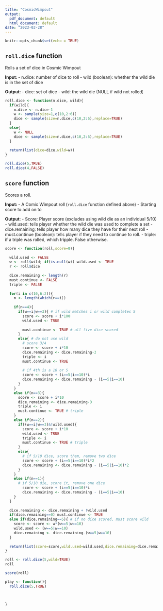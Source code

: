 ```yaml
---
title: "CosmicWimpout"
output:
  pdf_document: default
  html_document: default
date: "2023-03-28"
---
```


```r
knitr::opts_chunk$set(echo = TRUE)
```


## `roll.dice` function

Rolls a set of dice in Cosmic Wimpout

**Input: **
- n.dice: number of dice to roll
- wild (boolean): whether the wild die is in the set of dice

**Output: **
- dice: set of dice
- wild: the wild die (NULL if wild not rolled)

```r
roll.dice <- function(n.dice, wild){
  if(wild){
    n.dice <- n.dice-1
    w <- sample(size=1,c(10,2:6))
    dice <- sample(size=n.dice,c(10,2:6),replace=TRUE)
  }
  else{
    w <- NULL
    dice <- sample(size=n.dice,c(10,2:6),replace=TRUE)
  }
  
  return(list(dice=dice,wild=w))
}
```

```r
roll.dice(5,TRUE)
roll.dice(4,FALSE)
```

## `score` function

Scores a roll.

**Input: ** 
- A Comic Wimpout roll (`roll.dice` function defined above)
- Starting score to add on to

**Output: **
- Score: Player score (excludes using wild die as an individual 5/10)
- wild.used: tells player whether the wild die was used to complete a set
- dice.remaining: tells player how many dice they have for their next roll
- must.continue (boolean): tells player if they need to continue to roll.
- triple: if a triple was rolled, which tripple. False otherwise.

```r
score <- function(roll,score=0){
  
  wild.used <- FALSE
  w <- roll$wild; if(is.null(w)) wild.used <- TRUE
  r <- roll$dice
  
  dice.remaining <- length(r)
  must.continue <- FALSE
  triple <- FALSE
  
  for(i in c(10,6:2)){
    n <- length(which(r==i))
    
    if(n==4){
      if(w==i|w==3){ # if wild matches i or wild completes 5
        score <- score + i*100
        wild.used <- TRUE
        
        must.continue <- TRUE # all five dice scored
      }
      else{ # do not use wild
        # score 3/4
        score <- score + i*10
        dice.remaining <- dice.remaining-3
        triple <- i
        must.continue <- TRUE
        
        # if 4th is a 10 or 5
        score <- score + (i==5|i==10)*i
        dice.remaining <- dice.remaining - (i==5|i==10)
      }
    }
    else if(n==3){
      score <- score + i*10
      dice.remaining <- dice.remaining-3
      triple <- i
      must.continue <- TRUE # triple
    }
    else if(n==2){
      if((w==i|w==3)&!wild.used){
        score <- score + i*10
        wild.used <- TRUE
        triple <- i
        must.continue <- TRUE # triple
      }
      else{
        # if 5/10 dice, score them, remove two dice
        score <- score + (i==5|i==10)*i*2 
        dice.remaining <- dice.remaining - (i==5|i==10)*2 
      }
    }
    else if(n==1){
      # if 5/10 die, score it, remove one dice
        score <- score + (i==5|i==10)*i
        dice.remaining <- dice.remaining - (i==5|i==10)
    }
  }
  
  dice.remaining <- dice.remaining + !wild.used
  if(dice.remaining==0) must.continue <- TRUE
  else if(dice.remaining==5){ # if no dice scored, must score wild
    score <- score <- w*(w==5|w==10)
    wild.used <- (w==5|w==10)
    dice.remaining <- dice.remaining-(w==5|w==10)
  }
  
  return(list(score=score,wild.used=wild.used,dice.remaining=dice.remaining,must.continue=must.continue,triple=triple))
}
```

```r
roll <- roll.dice(5,wild=TRUE)
roll
```

```r
score(roll)
```

```r
play <- function(){
  roll.dice(5,TRUE)
  
  
  
}
```









